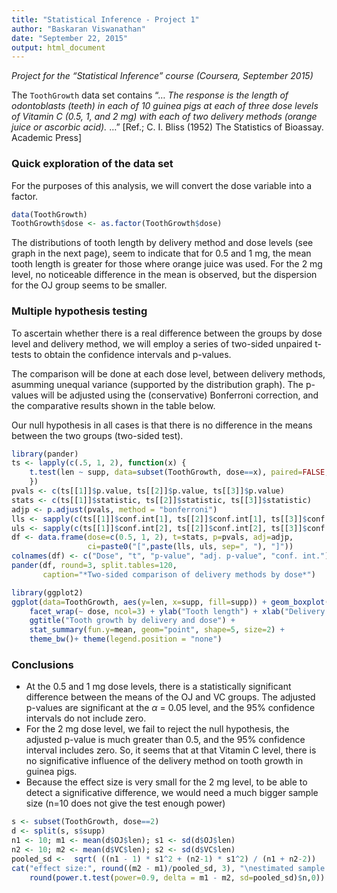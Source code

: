 ```yaml
---
title: "Statistical Inference - Project 1"
author: "Baskaran Viswanathan"
date: "September 22, 2015"
output: html_document
---
```


*Project for the "Statistical Inference" course (Coursera, September 2015)*

The `ToothGrowth` data set contains "... *The response is the length of
odontoblasts (teeth) in each of 10 guinea pigs at each of three dose levels of 
Vitamin C (0.5, 1, and 2 mg) with each of two delivery methods (orange juice 
or ascorbic acid).* ..." [Ref.; C. I. Bliss (1952) The Statistics of Bioassay.
Academic Press] 

### Quick exploration of the data set

For the purposes of this analysis, we will convert the dose variable into a factor.

```r
data(ToothGrowth)
ToothGrowth$dose <- as.factor(ToothGrowth$dose)
```

The distributions of tooth length by delivery method and dose levels (see graph
in the next page), seem to indicate that for 0.5 and 1 mg, the mean tooth length
is greater for those where orange juice was used. For the 2 mg
level, no noticeable difference in the mean is observed, but the
dispersion for the OJ group seems to be smaller. 

### Multiple hypothesis testing

To ascertain whether there is a real difference between the groups by
dose level and delivery method, we will employ a series of two-sided
unpaired t-tests to obtain the confidence intervals and p-values.

The comparison will be done at each dose level, between delivery methods,
asumming unequal variance (supported by the distribution graph). The p-values will
be adjusted using the (conservative) Bonferroni correction, and the comparative
results shown in the table below.

Our null hypothesis in all cases is that there is no difference in the means
between the two groups (two-sided test).

```r
library(pander)
ts <- lapply(c(.5, 1, 2), function(x) {
    t.test(len ~ supp, data=subset(ToothGrowth, dose==x), paired=FALSE, var.equal=FALSE)
    })
pvals <- c(ts[[1]]$p.value, ts[[2]]$p.value, ts[[3]]$p.value)
stats <- c(ts[[1]]$statistic, ts[[2]]$statistic, ts[[3]]$statistic)
adjp <- p.adjust(pvals, method = "bonferroni")
lls <- sapply(c(ts[[1]]$conf.int[1], ts[[2]]$conf.int[1], ts[[3]]$conf.int[1]), round, 3)
uls <- sapply(c(ts[[1]]$conf.int[2], ts[[2]]$conf.int[2], ts[[3]]$conf.int[2]), round, 3)
df <- data.frame(dose=c(0.5, 1, 2), t=stats, p=pvals, adj=adjp,
                 ci=paste0("[",paste(lls, uls, sep=", "), "]"))
colnames(df) <- c("Dose", "t", "p-value", "adj. p-value", "conf. int.")
pander(df, round=3, split.tables=120,
       caption="*Two-sided comparison of delivery methods by dose*")
```

```r
library(ggplot2)
ggplot(data=ToothGrowth, aes(y=len, x=supp, fill=supp)) + geom_boxplot() +
    facet_wrap(~ dose, ncol=3) + ylab("Tooth length") + xlab("Delivery method") + 
    ggtitle("Tooth growth by delivery and dose") + 
    stat_summary(fun.y=mean, geom="point", shape=5, size=2) +
    theme_bw()+ theme(legend.position = "none")
```

### Conclusions

- At the 0.5 and 1 mg dose levels, there is a statistically significant difference
  between the means of the OJ and VC groups. The adjusted p-values are significant
  at the $\alpha$ = 0.05 level, and the 95% confidence intervals do not include zero.
- For the 2 mg dose level, we fail to reject the null hypothesis, the adjusted
  p-value is much greater than 0.5, and the 95% confidence interval includes zero.
  So, it seems that at that Vitamin C level, there is no significative influence
  of the delivery method on tooth growth in guinea pigs.
- Because the effect size is very small for the 2 mg level, to be able to detect
  a significative difference, we would need a much bigger sample size (n=10 does
  not give the test enough power)
```r
s <- subset(ToothGrowth, dose==2)
d <- split(s, s$supp)
n1 <- 10; m1 <- mean(d$OJ$len); s1 <- sd(d$OJ$len)
n2 <- 10; m2 <- mean(d$VC$len); s2 <- sd(d$VC$len)
pooled_sd <-  sqrt( ((n1 - 1) * s1^2 + (n2-1) * s1^2) / (n1 + n2-2))
cat("effect size:", round((m2 - m1)/pooled_sd, 3), "\nestimated sample size:",
    round(power.t.test(power=0.9, delta = m1 - m2, sd=pooled_sd)$n,0))
```

